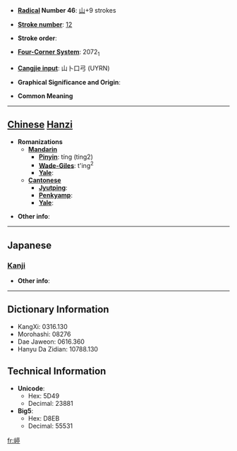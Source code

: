 * '''[[Wiktionary:Chinese radical index| Radical]] Number 46''': [[Wiktionary:Chinese radical index 山|山]]+9 strokes

* '''[[Wiktionary:Chinese total strokes index|Stroke number]]''': [[Wiktionary:Chinese total strokes index 12|12]]

* '''Stroke order''': 

* '''[[Wiktionary:Chinese four corner index|Four-Corner System]]''': 2072<sub>1</sub>

* '''[[Wiktionary:Chinese Cangjie index|Cangjie input]]''': 山卜口弓 (UYRN)

* '''Graphical Significance and Origin''': 

* '''Common Meaning'''
{{substub}}
----

== [[Chinese]] [[Hanzi]] ==

* '''Romanizations'''
** '''[[Mandarin]]'''
*** '''[[Pinyin]]''': tíng (ting2)
*** '''[[Wade-Giles]]''': t'ing<sup>2</sup>
*** '''[[Yale]]''': 
** '''[[Cantonese]]'''
*** '''[[Jyutping]]''':
*** '''[[Penkyamp]]''': 
*** '''[[Yale]]''': 

* '''Other info''': 

----

==Japanese==
===[[Kanji]]===
{{kanji|on readings=[[てい]] (tei), [[ちゃう]] (chau)
|kun readings=
}}

* '''Other info''':  

----

== Dictionary Information ==

* KangXi: 0316.130
* Morohashi: 08276
* Dae Jaweon: 0616.360
* Hanyu Da Zidian: 10788.130

== Technical Information ==

* '''Unicode''':
** Hex: 5D49
** Decimal: 23881
* '''Big5''':
** Hex: D8EB
** Decimal: 55531

[[fr:嵉]]